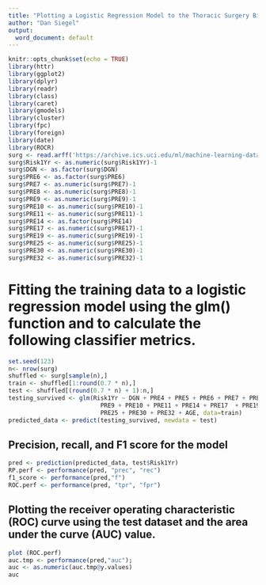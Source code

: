 ---
title: "Plotting a Logistic Regression Model to the Thoracic Surgery Binary Dataset"
author: "Dan Siegel"
output:
  word_document: default
---

```{r setup, include=FALSE}
knitr::opts_chunk$set(echo = TRUE)
library(httr)
library(ggplot2)
library(dplyr) 
library(readr)
library(class)
library(caret)
library(gmodels)
library(cluster)
library(fpc)
library(foreign)
library(date)
library(ROCR)
surg <- read.arff('https://archive.ics.uci.edu/ml/machine-learning-databases/00277/ThoraricSurgery.arff')
surg$Risk1Yr <- as.numeric(surg$Risk1Yr)-1
surg$DGN <- as.factor(surg$DGN)
surg$PRE6 <- as.factor(surg$PRE6)
surg$PRE7 <- as.numeric(surg$PRE7)-1
surg$PRE8 <- as.numeric(surg$PRE8)-1
surg$PRE9 <- as.numeric(surg$PRE9)-1
surg$PRE10 <- as.numeric(surg$PRE10)-1
surg$PRE11 <- as.numeric(surg$PRE11)-1
surg$PRE14 <- as.factor(surg$PRE14)
surg$PRE17 <- as.numeric(surg$PRE17)-1
surg$PRE19 <- as.numeric(surg$PRE19)-1
surg$PRE25 <- as.numeric(surg$PRE25)-1
surg$PRE30 <- as.numeric(surg$PRE30)-1
surg$PRE32 <- as.numeric(surg$PRE32)-1
```

# Fitting the training data to a logistic regression model using the glm() function and to calculate the following classifier metrics.

```{r message=FALSE, echo=TRUE}
set.seed(123)
n<- nrow(surg)
shuffled <- surg[sample(n),]
train <- shuffled[1:round(0.7 * n),]
test <- shuffled[(round(0.7 * n) + 1):n,]
testing_survived <- glm(Risk1Yr ~ DGN + PRE4 + PRE5 + PRE6 + PRE7 + PRE8 +    
                          PRE9 + PRE10 + PRE11 + PRE14 + PRE17  + PRE19 + 
                          PRE25 + PRE30 + PRE32 + AGE, data=train)
predicted_data <- predict(testing_survived, newdata = test)

```

## Precision, recall, and F1 score for the model

```{r echo=TRUE, message=TRUE}
pred <- prediction(predicted_data, test$Risk1Yr)
RP.perf <- performance(pred, "prec", "rec")
f1_score <- performance(pred,"f")
ROC.perf <- performance(pred, "tpr", "fpr")
```

## Plotting the receiver operating characteristic (ROC) curve using the test dataset and the area under the curve (AUC) value.
```{r echo=TRUE, message=TRUE}
plot (ROC.perf)
auc.tmp <- performance(pred,"auc");
auc <- as.numeric(auc.tmp@y.values)
auc
```

